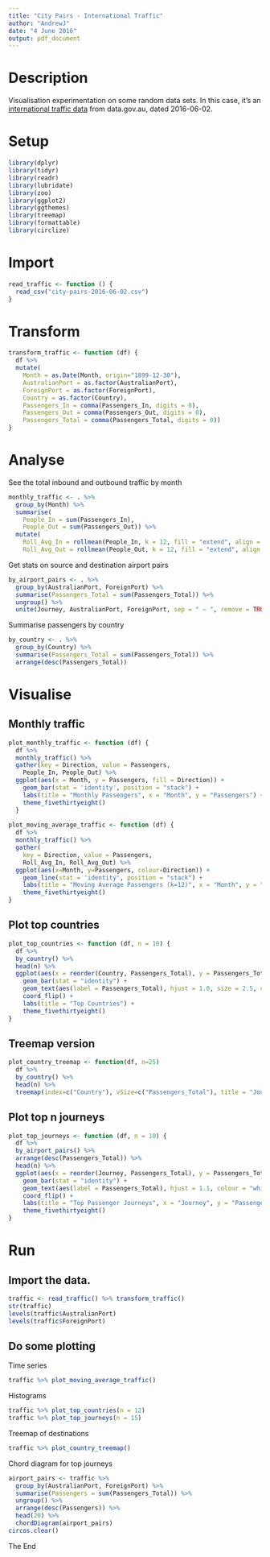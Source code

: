 ```yaml
---
title: "City Pairs - International Traffic"
author: "AndrewJ"
date: "4 June 2016"
output: pdf_document
---
```


# Description

Visualisation experimentation on some random data sets. In this case, it's an [international traffic data](https://data.gov.au/dataset/international-airlines-traffic-by-city-pairs) from data.gov.au, dated 2016-06-02.

# Setup

```r
library(dplyr)
library(tidyr)
library(readr)
library(lubridate)
library(zoo)
library(ggplot2)
library(ggthemes)
library(treemap)
library(formattable)
library(circlize)
```

# Import

```r
read_traffic <- function () {
  read_csv("city-pairs-2016-06-02.csv")
}
```

# Transform

```r
transform_traffic <- function (df) {
  df %>% 
  mutate(
    Month = as.Date(Month, origin="1899-12-30"),
    AustralianPort = as.factor(AustralianPort),
    ForeignPort = as.factor(ForeignPort),
    Country = as.factor(Country),
    Passengers_In = comma(Passengers_In, digits = 0),
    Passengers_Out = comma(Passengers_Out, digits = 0),
    Passengers_Total = comma(Passengers_Total, digits = 0))
}
```

# Analyse

See the total inbound and outbound traffic by month
```r
monthly_traffic <- . %>%
  group_by(Month) %>%
  summarise(
    People_In = sum(Passengers_In), 
    People_Out = sum(Passengers_Out)) %>%
  mutate(
    Roll_Avg_In = rollmean(People_In, k = 12, fill = "extend", align = "center"),
    Roll_Avg_Out = rollmean(People_Out, k = 12, fill = "extend", align = "center"))
```

Get stats on source and destination airport pairs
```r
by_airport_pairs <- . %>%
  group_by(AustralianPort, ForeignPort) %>%
  summarise(Passengers_Total = sum(Passengers_Total)) %>%
  ungroup() %>%
  unite(Journey, AustralianPort, ForeignPort, sep = " — ", remove = TRUE)
```

Summarise passengers by country
```r
by_country <- . %>%
  group_by(Country) %>%
  summarise(Passengers_Total = sum(Passengers_Total)) %>%
  arrange(desc(Passengers_Total))
```


# Visualise

## Monthly traffic

```r
plot_monthly_traffic <- function (df) {
  df %>%
  monthly_traffic() %>%
  gather(key = Direction, value = Passengers,
    People_In, People_Out) %>%
  ggplot(aes(x = Month, y = Passengers, fill = Direction)) +
    geom_bar(stat = 'identity', position = "stack") +
    labs(title = "Monthly Passengers", x = "Month", y = "Passengers") +
    theme_fivethirtyeight()
  }
  
plot_moving_average_traffic <- function (df) {
  df %>%
  monthly_traffic() %>%
  gather(
    key = Direction, value = Passengers, 
    Roll_Avg_In, Roll_Avg_Out) %>%
  ggplot(aes(x=Month, y=Passengers, colour=Direction)) +
    geom_line(stat = 'identity', position = "stack") +
    labs(title = "Moving Average Passengers (k=12)", x = "Month", y = "Passengers") +
    theme_fivethirtyeight()
} 
```

## Plot top countries

```r
plot_top_countries <- function (df, n = 10) {
  df %>%
  by_country() %>%
  head(n) %>%
  ggplot(aes(x = reorder(Country, Passengers_Total), y = Passengers_Total)) +
    geom_bar(stat = "identity") +
    geom_text(aes(label = Passengers_Total), hjust = 1.0, size = 2.5, colour = "white") +
    coord_flip() +
    labs(title = "Top Countries") +
    theme_fivethirtyeight()
}
```

## Treemap version

```r
plot_country_treemap <- function(df, n=25)
  df %>%
  by_country() %>% 
  head(n) %>% 
  treemap(index=c("Country"), vSize=c("Passengers_Total"), title = "Journeys by country")
```

## Plot top n journeys

```r
plot_top_journeys <- function (df, n = 10) {
  df %>%
  by_airport_pairs() %>%
  arrange(desc(Passengers_Total)) %>%
  head(n) %>%
  ggplot(aes(x = reorder(Journey, Passengers_Total), y = Passengers_Total)) +
    geom_bar(stat = "identity") +
    geom_text(aes(label = Passengers_Total), hjust = 1.1, colour = "white") +
    coord_flip() +
    labs(title = "Top Passenger Journeys", x = "Journey", y = "Passengers") +
    theme_fivethirtyeight()
}
```

# Run

## Import the data.

```r
traffic <- read_traffic() %>% transform_traffic()
str(traffic)
levels(traffic$AustralianPort)
levels(traffic$ForeignPort)
```

## Do some plotting

Time series
```r
traffic %>% plot_moving_average_traffic()
```

Histograms
```r
traffic %>% plot_top_countries(n = 12)
traffic %>% plot_top_journeys(n = 15)
```

Treemap of destinations
```r
traffic %>% plot_country_treemap()
```

Chord diagram for top journeys
```r
airport_pairs <- traffic %>%
  group_by(AustralianPort, ForeignPort) %>%
  summarise(Passengers = sum(Passengers_Total)) %>%
  ungroup() %>%
  arrange(desc(Passengers)) %>%
  head(20) %>%
  chordDiagram(airport_pairs)
circos.clear()
```


The End